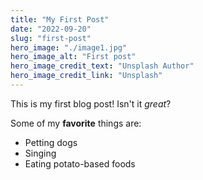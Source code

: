 ```yaml
---
title: "My First Post"
date: "2022-09-20"
slug: "first-post"
hero_image: "./image1.jpg"
hero_image_alt: "First post"
hero_image_credit_text: "Unsplash Author"
hero_image_credit_link: "Unsplash"
---
```


This is my first blog post! Isn't it *great*?

Some of my **favorite** things are:

* Petting dogs
* Singing
* Eating potato-based foods
